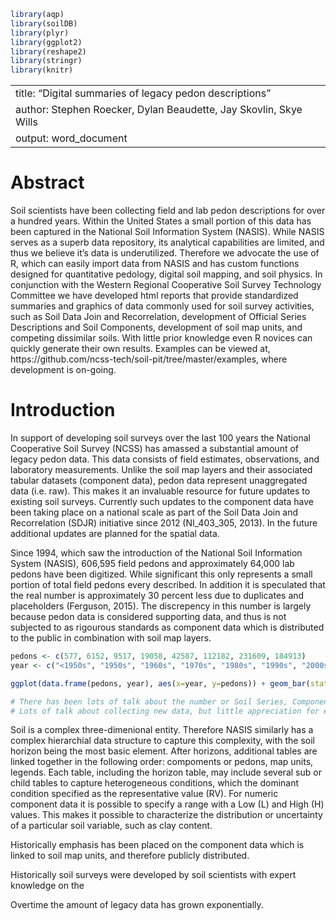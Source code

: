```{r setup, echo=FALSE, warning=FALSE, message=FALSE}
library(aqp)
library(soilDB)
library(plyr)
library(ggplot2)
library(reshape2)
library(stringr)
library(knitr)
```

---
title: "Digital summaries of legacy pedon descriptions"
author: Stephen Roecker, Dylan Beaudette, Jay Skovlin, Skye Wills
output: word_document
---

# Abstract

Soil scientists have been collecting field and lab pedon descriptions for over a hundred years. Within the United States a small portion of this data has been captured in the National Soil Information System (NASIS). While NASIS serves as a superb data repository, its analytical capabilities are limited, and thus we believe it's data is underutilized. Therefore we advocate the use of R, which can easily import data from NASIS and has custom functions designed for quantitative pedology, digital soil mapping, and soil physics. In conjunction with the Western Regional Cooperative Soil Survey Technology Committee we have developed html reports that provide standardized summaries and graphics of data commonly used for soil survey activities, such as Soil Data Join and Recorrelation, development of Official Series Descriptions and Soil Components, development of soil map units, and competing dissimilar soils. With little prior knowledge even R novices can quickly generate their own results. Examples can be viewed at, https://github.com/ncss-tech/soil-pit/tree/master/examples, where development is on-going.

# Introduction

In support of developing soil surveys over the last 100 years the National Cooperative Soil Survey (NCSS) has  amassed a substantial amount of legacy pedon data. This data consists of field estimates, observations, and laboratory measurements. Unlike the soil map layers and their associated tabular datasets (component data), pedon data represent unaggregated data (i.e. raw). This makes it an invaluable resource for future updates to existing soil surveys. Currently such updates to the component data have been taking place on a national scale as part of the Soil Data Join and Recorrelation (SDJR) initiative since 2012 (NI_403_305, 2013). In the future additional updates are planned for the spatial data. 

Since 1994, which saw the introduction of the National Soil Information System (NASIS), 606,595 field pedons and approximately 64,000 lab pedons have been digitized. While significant this only represents a small portion of total field pedons every described. In addition it is speculated that the real number is approximately 30 percent less due to duplicates and placeholders (Ferguson, 2015). The discrepency in this number is largely because pedon data is considered supporting data, and thus is not subjected to as rigourous standards as component data which is distributed to the public in combination with soil map layers.

```{r, echo=FALSE, warning=FALSE}

pedons <- c(577, 6152, 9517, 19058, 42587, 112182, 231609, 184913)
year <- c("<1950s", "1950s", "1960s", "1970s", "1980s", "1990s", "2000s", "2010s")

ggplot(data.frame(pedons, year), aes(x=year, y=pedons)) + geom_bar(stat="identity")

# There has been lots of talk about the number or Soil Series, Components, Map units, etc... but little focus on the point data resource.
# Lots of talk about collecting new data, but little appreciation for existing data.
```

Soil is a complex three-dimenional entity. Therefore NASIS similarly has a complex hierarchial data structure to capture this complexity, with the soil horizon being the most basic element. After horizons, additional tables are linked together in the following order: compoments or pedons, map units, legends. Each table, including the horizon table, may include several sub or child tables to capture heterogeneous conditions, which the dominant condition specified as the representative value (RV). For numeric component data it is possible to specify a range with a Low (L) and High (H) values. This makes it possible to characterize the distribution or uncertainty of a particular soil variable, such as clay content. 

Historically emphasis has been placed on the component data which is linked to soil map units, and therefore publicly distributed.



Historically soil surveys were developed by soil scientists with expert knowledge on the 




Overtime the amount of legacy data has grown exponentially. 
